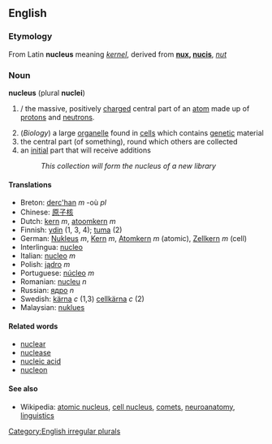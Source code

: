 ==English==

=== Etymology ===
From Latin '''nucleus''' meaning ''[[kernel]]'', derived from '''[[nux]], [[nucis]]''', ''[[nut]]''

=== Noun ===
'''nucleus''' (plural '''nuclei''')

#{{Chemistry}}/{{Physics}} the massive, positively [[charge]]d central part of an [[atom]] made up of [[proton]]s and [[neutron]]s.
#(''Biology'') a large [[organelle]] found in [[cell]]s which contains [[genetic]] material
#the central part (of something), round which others are collected
#an [[initial]] part that will receive additions
#:''This collection will form the nucleus of a new library''

==== Translations ====
*Breton: [[derc'han]] ''m'' -où ''pl''
*Chinese: [[原子核]]
*Dutch: [[kern]] ''m'', [[atoomkern]] ''m''
*Finnish: [[ydin]] (1, 3, 4); [[tuma]] (2)
*German: [[Nukleus]] ''m'', [[Kern]] ''m'', [[Atomkern]] ''m'' (atomic), [[Zellkern]] ''m'' (cell)
*Interlingua: [[nucleo]]
*Italian: [[nucleo]] ''m''
*Polish: [[jądro]] ''m''
*Portuguese: [[núcleo]] ''m''
*Romanian: [[nucleu]] ''n''
*Russian: [[ядро]] ''n''
*Swedish: [[kärna]] ''c'' (1,3) [[cellkärna]] ''c'' (2)
*Malaysian: [[nuklues]]

==== Related words ====
*[[nuclear]]
*[[nuclease]]
*[[nucleic acid]]
*[[nucleon]]

==== See also ====
*Wikipedia: [[en:Atomic nucleus|atomic nucleus]], [[en:Cell nucleus|cell nucleus]], [[en:Comet|comets]], [[en:Nucleus (neuroanatomy)|neuroanatomy]], [[en:Nucleus (linguistics)|linguistics]]

[[Category:English irregular plurals]]